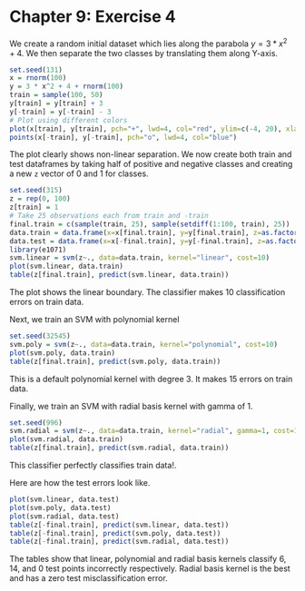Chapter 9: Exercise 4
========================================================

We create a random initial dataset which lies along the parabola $y = 3*x^2 + 4$. We then separate the two classes by translating them along Y-axis.

```r
set.seed(131)
x = rnorm(100)
y = 3 * x^2 + 4 + rnorm(100)
train = sample(100, 50)
y[train] = y[train] + 3
y[-train] = y[-train] - 3
# Plot using different colors
plot(x[train], y[train], pch="+", lwd=4, col="red", ylim=c(-4, 20), xlab="X", ylab="Y")
points(x[-train], y[-train], pch="o", lwd=4, col="blue")
```

The plot clearly shows non-linear separation. We now create both train and test dataframes by taking half of positive and negative classes and creating a new `z` vector of 0 and 1 for classes. 
```r
set.seed(315)
z = rep(0, 100)
z[train] = 1
# Take 25 observations each from train and -train
final.train = c(sample(train, 25), sample(setdiff(1:100, train), 25))
data.train = data.frame(x=x[final.train], y=y[final.train], z=as.factor(z[final.train]))
data.test = data.frame(x=x[-final.train], y=y[-final.train], z=as.factor(z[-final.train]))
library(e1071)
svm.linear = svm(z~., data=data.train, kernel="linear", cost=10)
plot(svm.linear, data.train)
table(z[final.train], predict(svm.linear, data.train))
```
The plot shows the linear boundary. The classifier makes $10$ classification errors on train data.

Next, we train an SVM with polynomial kernel
```r
set.seed(32545)
svm.poly = svm(z~., data=data.train, kernel="polynomial", cost=10)
plot(svm.poly, data.train)
table(z[final.train], predict(svm.poly, data.train))
```
This is a default polynomial kernel with degree 3. It makes $15$ errors on train data.

Finally, we train an SVM with radial basis kernel with gamma of 1.
```r
set.seed(996)
svm.radial = svm(z~., data=data.train, kernel="radial", gamma=1, cost=10)
plot(svm.radial, data.train)
table(z[final.train], predict(svm.radial, data.train))
```
This classifier perfectly classifies train data!.

Here are how the test errors look like.
```r
plot(svm.linear, data.test)
plot(svm.poly, data.test)
plot(svm.radial, data.test)
table(z[-final.train], predict(svm.linear, data.test))
table(z[-final.train], predict(svm.poly, data.test))
table(z[-final.train], predict(svm.radial, data.test))
```
The tables show that linear, polynomial and radial basis kernels classify 6, 14, and 0 test points incorrectly respectively. Radial basis kernel is the best and has a zero test misclassification error. 